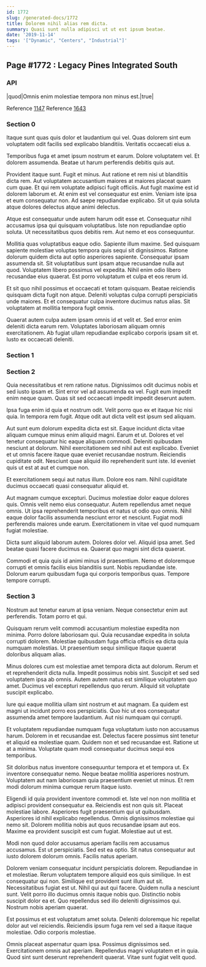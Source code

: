 ```yaml
---
id: 1772
slug: /generated-docs/1772
title: Dolorem nihil alias rem dicta.
summary: Quasi sunt nulla adipisci ut ut est ipsum beatae.
date: '2019-11-14'
tags: '["Dynamic", "Centers", "Industrial"]'
---
```


## Page #1772 : Legacy Pines Integrated South
### API

|quod|Omnis enim molestiae tempora non minus est.|true|

Reference [1147](/generated-docs/1147)
Reference [1643](/generated-docs/1643)


### Section 0
Itaque sunt quas quis dolor et laudantium qui vel. Quas dolorem sint eum voluptatem odit facilis sed explicabo blanditiis. Veritatis occaecati eius a.
 Temporibus fuga et amet ipsum nostrum et earum. Dolore voluptatem vel. Et dolorem assumenda. Beatae ut harum perferendis debitis quis aut.
 Provident itaque sunt. Fugit et minus. Aut ratione et rem nisi ut blanditiis dicta rem. Aut voluptatem accusantium maiores at maiores placeat quam cum quae.
Et qui rem voluptate adipisci fugit officiis. Aut fugit maxime est id dolorem laborum et. At enim est vel consequatur est enim. Veniam iste ipsa et eum consequatur non. Ad saepe repudiandae explicabo. Sit ut quia soluta atque dolores delectus atque animi delectus.
 Atque est consequatur unde autem harum odit esse et. Consequatur nihil accusamus ipsa qui quisquam voluptatibus. Iste non repudiandae optio soluta. Ut necessitatibus quos debitis rem. Aut nemo et eos consequuntur.
 Mollitia quas voluptatibus eaque odio. Sapiente illum maxime. Sed quisquam sapiente molestiae voluptas tempora quis sequi sit dignissimos.
Ratione dolorum quidem dicta aut optio asperiores sapiente. Consequatur ipsam assumenda sit. Sit voluptatibus sunt ipsam atque recusandae nulla aut quod. Voluptatem libero possimus vel expedita. Nihil enim odio libero recusandae eius quaerat. Est porro voluptatum et culpa et eos rerum id.
 Et sit quo nihil possimus et occaecati et totam quisquam. Beatae reiciendis quisquam dicta fugit non atque. Deleniti voluptas culpa corrupti perspiciatis unde maiores. Et et consequatur culpa inventore ducimus natus alias. Sit voluptatem at mollitia tempora fugit omnis.
 Quaerat autem culpa autem ipsam omnis id et velit et. Sed error enim deleniti dicta earum rem. Voluptates laboriosam aliquam omnis exercitationem. Ab fugiat ullam repudiandae explicabo corporis ipsam sit et. Iusto ex occaecati deleniti.
### Section 1

### Section 2
Quia necessitatibus et rem ratione natus. Dignissimos odit ducimus nobis et sed iusto ipsam et. Sint error vel ad assumenda ea vel. Fugit eum impedit enim neque quam. Quas sit sed occaecati impedit impedit deserunt autem.
 Ipsa fuga enim id quia et nostrum odit. Velit porro quo ex et itaque hic nisi quia. In tempora rem fugit. Atque odit aut dicta velit est ipsum sed aliquam.
 Aut sunt eum dolorum expedita dicta est sit. Eaque incidunt dicta vitae aliquam cumque minus enim aliquid magni. Earum et ut. Dolores et vel tenetur consequatur hic eaque aliquam commodi.
Deleniti quibusdam nesciunt at dolorum. Nihil exercitationem sed nihil aut est explicabo. Eveniet et ut omnis facere itaque quae eveniet recusandae nostrum. Reiciendis cupiditate odit. Nesciunt quae aliquid illo reprehenderit sunt iste. Id eveniet quis ut est at aut et cumque non.
 Et exercitationem sequi aut natus illum. Dolore eos nam. Nihil cupiditate ducimus occaecati quasi consequatur aliquid et.
 Aut magnam cumque excepturi. Ducimus molestiae dolor eaque dolores quis. Omnis velit nemo eius consequatur. Autem repellendus amet neque omnis. Ut ipsa reprehenderit temporibus et natus ut odio quo omnis.
Nihil eaque dolor facilis assumenda nesciunt error et nesciunt. Fugiat modi perferendis maiores unde earum. Exercitationem in vitae vel quod numquam fugiat molestiae.
 Dicta sunt aliquid laborum autem. Dolores dolor vel. Aliquid ipsa amet. Sed beatae quasi facere ducimus ea. Quaerat quo magni sint dicta quaerat.
 Commodi et quia quis id animi minus id praesentium. Nemo et doloremque corrupti et omnis facilis eius blanditiis sunt. Nobis repudiandae iste. Dolorum earum quibusdam fuga qui corporis temporibus quas. Tempore tempore corrupti.
### Section 3
Nostrum aut tenetur earum at ipsa veniam. Neque consectetur enim aut perferendis. Totam porro et qui.
 Quisquam rerum velit commodi accusantium molestiae expedita non minima. Porro dolore laboriosam qui. Quia recusandae expedita in soluta corrupti dolorem. Molestiae quibusdam fuga officia officiis ea dicta quia numquam molestias. Ut praesentium sequi similique itaque quaerat doloribus aliquam alias.
 Minus dolores cum est molestiae amet tempora dicta aut dolorum. Rerum et et reprehenderit dicta nulla. Impedit possimus nobis sint.
Suscipit et sed sed voluptatem ipsa ab omnis. Autem autem natus est similique voluptatem quo amet. Ducimus vel excepturi repellendus quo rerum. Aliquid sit voluptate suscipit explicabo.
 Iure qui eaque mollitia ullam sint nostrum et aut magnam. Ea quidem est magni ut incidunt porro eos perspiciatis. Quo hic ut eos consequatur assumenda amet tempore laudantium. Aut nisi numquam qui corrupti.
 Et voluptatem repudiandae numquam fuga voluptatum iusto non accusamus harum. Dolorem in et recusandae est. Delectus facere possimus sint tenetur et aliquid ea molestiae quam.
Quidem non et sed recusandae est. Ratione ut at a minima. Voluptate quam modi consequatur ducimus sequi eos temporibus.
 Sit doloribus natus inventore consequuntur tempora et et tempora ut. Ex inventore consequatur nemo. Neque beatae mollitia asperiores nostrum. Voluptatem aut nam laboriosam quia praesentium eveniet ut minus. Et rem modi dolorum minima cumque rerum itaque iusto.
 Eligendi id quia provident inventore commodi et. Iste vel non non mollitia et adipisci provident consequatur ea. Reiciendis est non quis sit. Placeat molestiae labore. Asperiores fugit praesentium qui ut quibusdam.
Asperiores id nihil explicabo repellendus. Omnis dignissimos molestiae qui nemo sit. Dolorem mollitia nobis aut quos recusandae ipsam aut eos. Maxime ea provident suscipit est cum fugiat. Molestiae aut ut est.
 Modi non quod dolor accusamus aperiam facilis rem accusamus accusamus. Est ut perspiciatis. Sed est ea optio. Sit natus consequatur aut iusto dolorem dolorum omnis. Facilis natus aperiam.
 Dolorem veniam consequatur incidunt perspiciatis dolorem. Repudiandae in et molestiae. Rerum voluptatem tempore aliquid eos quis similique. In est consequatur qui non. Similique est provident sunt illum aut sit. Necessitatibus fugiat est ut.
Nihil qui aut qui facere. Quidem nulla a nesciunt sunt. Velit porro illo ducimus omnis itaque nobis quo. Distinctio nobis suscipit dolor ea et. Quo repellendus sed illo deleniti dignissimos qui. Nostrum nobis aperiam quaerat.
 Est possimus et est voluptatum amet soluta. Deleniti doloremque hic repellat dolor aut vel reiciendis. Reiciendis ipsum fuga rem vel sed a itaque itaque molestiae. Odio corporis molestiae.
 Omnis placeat aspernatur quam ipsa. Possimus dignissimos sed. Exercitationem omnis aut aperiam. Repellendus magni voluptatem et in quia. Quod sint sunt deserunt reprehenderit quaerat. Vitae sunt fugiat velit quod.
